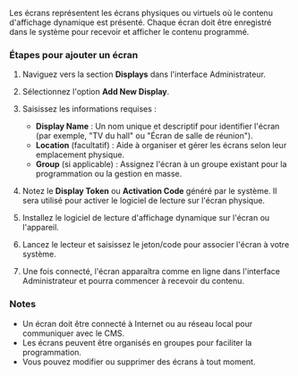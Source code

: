 Les écrans représentent les écrans physiques ou virtuels où le contenu d'affichage dynamique est présenté. Chaque écran doit être enregistré dans le système pour recevoir et afficher le contenu programmé.

### Étapes pour ajouter un écran

1. Naviguez vers la section **Displays** dans l'interface Administrateur.

2. Sélectionnez l'option **Add New Display**.

3. Saisissez les informations requises :
   * **Display Name** : Un nom unique et descriptif pour identifier l'écran (par exemple, "TV du hall" ou "Écran de salle de réunion").
   * **Location** (facultatif) : Aide à organiser et gérer les écrans selon leur emplacement physique.
   * **Group** (si applicable) : Assignez l'écran à un groupe existant pour la programmation ou la gestion en masse.

4. Notez le **Display Token** ou **Activation Code** généré par le système. Il sera utilisé pour activer le logiciel de lecture sur l'écran physique.

5. Installez le logiciel de lecture d'affichage dynamique sur l'écran ou l'appareil.

6. Lancez le lecteur et saisissez le jeton/code pour associer l'écran à votre système.

7. Une fois connecté, l'écran apparaîtra comme en ligne dans l'interface Administrateur et pourra commencer à recevoir du contenu.

### Notes

* Un écran doit être connecté à Internet ou au réseau local pour communiquer avec le CMS.
* Les écrans peuvent être organisés en groupes pour faciliter la programmation.
* Vous pouvez modifier ou supprimer des écrans à tout moment.

